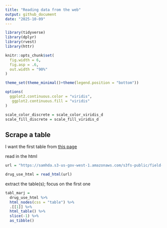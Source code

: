 ```yaml
---
title: "Reading data from the web"
output: github_document
date: "2025-10-09"
---
```


```r
library(tidyverse)
library(dplyr)
library(rvest)
library(httr)

knitr::opts_chunk$set(
  fig.width = 6,
  fig.asp = .6,
  out.width = "90%"
)

theme_set(theme_minimal()+theme(legend.position = "bottom"))

options(
  ggplot2.continuous.color = "viridis",
   ggplot2.continuous.fill = "viridis"
)

scale_color_discrete = scale_color_viridis_d
scale_fill_discrete = scale_fill_viridis_d
```

## Scrape a table

I want the first table from [this page](https://samhda.s3-us-gov-west-1.amazonaws.com/s3fs-public/field-uploads/2k15StateFiles/NSDUHsaeShortTermCHG2015.htm)


read in the html

```r
url = "https://samhda.s3-us-gov-west-1.amazonaws.com/s3fs-public/field-uploads/2k15StateFiles/NSDUHsaeShortTermCHG2015.htm"

drug_use_html = read_html(url)
```

extract the table(s); focus on  the first one

```r
tabl_marj = 
  drug_use_html %>%
  html_nodes(css = "table") %>%
  .[[1]] %>%
  html_table() %>%
  slice(-1) %>%
  as_tibble()
```





















